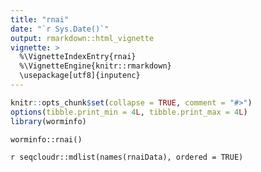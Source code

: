 ```yaml
---
title: "rnai"
date: "`r Sys.Date()`"
output: rmarkdown::html_vignette
vignette: >
  %\VignetteIndexEntry{rnai}
  %\VignetteEngine{knitr::rmarkdown}
  \usepackage[utf8]{inputenc}
---
```


```r
knitr::opts_chunk$set(collapse = TRUE, comment = "#>")
options(tibble.print_min = 4L, tibble.print_max = 4L)
library(worminfo)
```

`worminfo::rnai()`

`r seqcloudr::mdlist(names(rnaiData), ordered = TRUE)`
